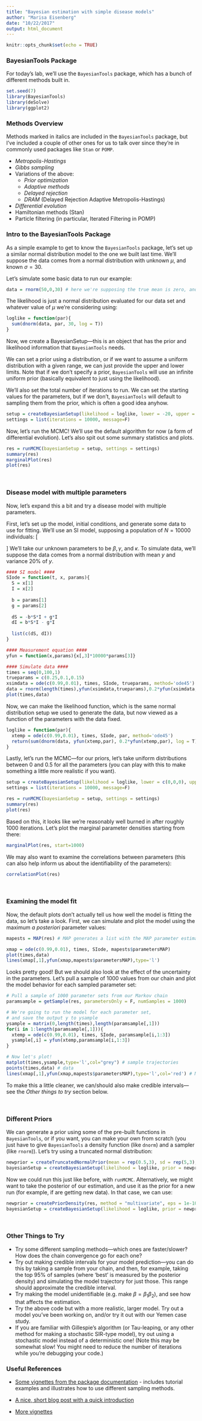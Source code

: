 ```yaml
---
title: "Bayesian estimation with simple disease models"
author: "Marisa Eisenberg"
date: "10/22/2017"
output: html_document
---
```


```r
knitr::opts_chunk$set(echo = TRUE)
```

### BayesianTools Package
For today's lab, we'll use the `BayesianTools` package, which has a bunch of different methods built in.
```r
set.seed(7)
library(BayesianTools)
library(deSolve)
library(ggplot2)
```

### Methods Overview
Methods marked in italics are included in the `BayesianTools` package, but I've included a couple of other ones for us to talk over since they're in commonly used packages like `Stan` or `POMP`.

- *Metropolis-Hastings*
- *Gibbs sampling*
- Variations of the above:
    + *Prior optimization*
    + *Adaptive methods*
    + *Delayed rejection*
    + *DRAM* (Delayed Rejection Adaptive Metropolis-Hastings)
- *Differential evolution*
- Hamiltonian methods (Stan)
- Particle filtering (in particular, Iterated Filtering in POMP)


### Intro to the BayesianTools Package
As a simple example to get to know the `BayesianTools` package, let's set up a similar normal distribution model to the one we built last time. We'll suppose the data comes from a normal distribution with unknown $\mu$, and known $\sigma = 30$. 

Let's simulate some basic data to run our example:
```r
data = rnorm(50,0,30) # here we're supposing the true mean is zero, and sampling 55 data points
```

The likelihood is just a normal distribution evaluated for our data set and whatever value of $\mu$ we're considering using:

```r
loglike = function(par){
  sum(dnorm(data, par, 30, log = T))
}
```

Now, we create a BayesianSetup---this is an object that has the prior and likelihood information that `BayesianTools` needs. 

We can set a prior using a distribution, or if we want to assume a uniform distribution with a given range, we can just provide the upper and lower limits. Note that if we don't specify a prior, `BayesianTools` will use an infinite uniform prior (basically equivalent to just using the likelihood). 

We'll also set the total number of iterations to run. We can set the starting values for the parameters, but if we don't, `BayesianTools` will default to sampling them from the prior, which is often a good idea anyhow.

```r
setup = createBayesianSetup(likelihood = loglike, lower = -20, upper = 20)
settings = list(iterations = 10000, message=F)
```

Now, let's run the MCMC! We'll use the default algorithm for now (a form of differential evolution). Let's also spit out some summary statistics and plots.
```r
res = runMCMC(bayesianSetup = setup, settings = settings)
summary(res)
marginalPlot(res)
plot(res)
```

<br>

### Disease model with multiple parameters
Now, let's expand this a bit and try a disease model with multiple parameters. 

First, let's set up the model, initial conditions, and generate some data to use for fitting. We'll use an SI model, supposing a population of $N = 10000$ individuals:
\[\begin{aligned}
\dot{S} &= - \beta SI + \gamma I\\
\dot{I} &= \beta SI - \gamma I \\
y &= \kappa N I \end{aligned} \]
We'll take our unknown parameters to be $\beta, \gamma$, and $\kappa$. To simulate data, we'll suppose the data comes from a normal distribution with mean $y$ and variance $20\%$ of $y$.

```r
#### SI model ####
SIode = function(t, x, params){
  S = x[1]
  I = x[2]
  
  b = params[1]
  g = params[2]
  
  dS = -b*S*I + g*I
  dI = b*S*I - g*I
  
  list(c(dS, dI))
}

#### Measurement equation ####
yfun = function(x,params){x[,3]*10000*params[3]}

#### Simulate data ####
times = seq(0,100,1)
trueparams = c(0.25,0.1,0.15)
xsimdata = ode(c(0.99,0.01), times, SIode, trueparams, method='ode45')
data = rnorm(length(times),yfun(xsimdata,trueparams),0.2*yfun(xsimdata,trueparams))
plot(times,data)
```

Now, we can make the likelihood function, which is the same normal distribution setup we used to generate the data, but now viewed as a function of the parameters with the data fixed.

```r
loglike = function(par){
  xtemp = ode(c(0.99,0.01), times, SIode, par, method='ode45')
  return(sum(dnorm(data, yfun(xtemp,par), 0.2*yfun(xtemp,par), log = T)))
}
```

Lastly, let's run the MCMC---for our priors, let's take uniform distributions between $0$ and $0.5$ for all the parameters (you can play with this to make something a little more realistic if you want).

```r
setup = createBayesianSetup(likelihood = loglike, lower = c(0,0,0), upper = c(0.5,0.5,0.5))
settings = list(iterations = 10000, message=F)

res = runMCMC(bayesianSetup = setup, settings = settings)
summary(res)
plot(res)
```

Based on this, it looks like we're reasonably well burned in after roughly 1000 iterations. Let's plot the marginal parameter densities starting from there:
```r
marginalPlot(res, start=1000)
```

We may also want to examine the correlations between parameters (this can also help inform us about the identifiability of the parameters):
```r
correlationPlot(res)
```

<br>

### Examining the model fit
Now, the default plots don't actually tell us how well the model is fitting the data, so let's take a look. First, we can simulate and plot the model using the maximum *a posteriori* parameter values:

```r
mapests = MAP(res) # MAP generates a list with the MAP parameter estimates, and the associated posterior, likelihood, and prior.

xmap = ode(c(0.99,0.01), times, SIode, mapests$parametersMAP)
plot(times,data)
lines(xmap[,1],yfun(xmap,mapests$parametersMAP),type='l')
```

Looks pretty good! But we should also look at the effect of the uncertainty in the parameters. Let's pull a sample of 1000 values from our chain and plot the model behavior for each sampled parameter set:

```r
# Pull a sample of 1000 parameter sets from our Markov chain
paramsample = getSample(res, parametersOnly = F, numSamples = 1000)

# We're going to run the model for each parameter set, 
# and save the output y to ysample
ysample = matrix(0,length(times),length(paramsample[,1]))
for(i in 1:length(paramsample[,1])){
  xtemp = ode(c(0.99,0.01), times, SIode, paramsample[i,1:3])
  ysample[,i] = yfun(xtemp,paramsample[i,1:3])
}

# Now let's plot!
matplot(times,ysample,type='l',col="grey") # sample trajectories
points(times,data) # data
lines(xmap[,1],yfun(xmap,mapests$parametersMAP),type='l',col='red') # MAP estimate
```

To make this a little cleaner, we can/should also make credible intervals---see the *Other things to try* section below.

<br>

### Different Priors
We can generate a prior using some of the pre-built functions in `BayesianTools`, or if you want, you can make your own from scratch (you just have to give `BayesianTools` a density function (like `dnorm`) and a sampler (like `rnorm`)). Let's try using a truncated normal distribution:

```r
newprior = createTruncatedNormalPrior(mean = rep(0.5,3), sd = rep(5,3), lower = rep(0,3), upper = c(2,2,1))
bayesianSetup = createBayesianSetup(likelihood = loglike, prior = newprior)
```

Now we could run this just like before, with `runMCMC`. Alternatively, we might want to take the posterior of our estimation, and use it as the prior for a new run (for example, if are getting new data). In that case, we can use:

```r
newprior = createPriorDensity(res, method = "multivariate", eps = 1e-10, lower = rep(0,3), upper =  rep(1,3), best = NULL)
bayesianSetup = createBayesianSetup(likelihood = loglike, prior = newprior)
```

<br>

### Other Things to Try
- Try some different sampling methods---which ones are faster/slower? How does the chain convergence go for each one?
- Try out making credible intervals for your model prediction---you can do this by taking a sample from your chain, and then, for example, taking the top 95% of samples (where 'best' is measured by the posterior density) and simulating the model trajectory for just those. This range should approximate the credible interval.
- Try making the model unidentifiable (e.g. make $\beta = \beta_1 \beta_2$), and see how that affects the estimation.
- Try the above code but with a more realistic, larger model. Try out a model you've been working on, and/or try it out with our Yemen case study. 
- If you are familiar with Gillespie's algorithm (or Tau-leaping, or any other method for making a stochastic SIR-type model), try out using a stochastic model instead of a deterministic one! (Note this may be somewhat slow! You might need to reduce the number of iterations while you're debugging your code.)



### Useful References

- [Some vignettes from the package documentation](https://cran.r-project.org/web/packages/BayesianTools/vignettes/BayesianTools.html#the-different-mcmc-samplers) - includes tutorial examples and illustrates how to use different sampling methods.

- [A nice, short blog post with a quick introduction](https://theoreticalecology.wordpress.com/2017/10/05/the-bayesiantools-r-package-with-general-purpose-mcmc-and-smc-samplers-for-bayesian-statistics/)

- [More vignettes](https://rdrr.io/cran/BayesianTools/f/vignettes/BayesianTools.Rmd)